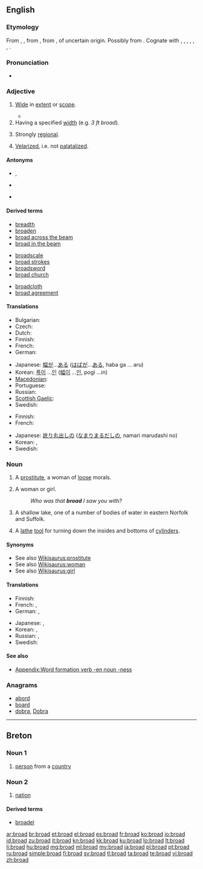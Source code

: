 ==English==
{{wikipedia|dab=broad}}

===Etymology===
From {{etyl|enm}} {{term|brood|lang=enm}}, {{term|brode|lang=enm}}, from {{etyl|ang|en}} {{term|brad|brād|broad, flat, open, extended, spacious, wide, ample, copious|lang=ang}}, from {{etyl|gem-pro|en}} {{recons|braidaz||broad|lang=gem-pro}}, of uncertain origin. Possibly from {{etyl|ine-pro|en}} {{recons|(s)prei-||to strew, spread, sprinkle|lang=ine-pro}}. Cognate with {{etyl|sco|-}} {{term|braid||broad|lang=sco}}, {{etyl|fy|-}} {{term|breed||broad|lang=fy}}, {{etyl|stq|-}} {{term|breed||broad|lang=stq}}, {{etyl|nl|-}} {{term|breed||broad|lang=nl}}, {{etyl|de|-}} {{term|breit||broad, wide|lang=de}}, {{etyl|sv|-}} {{term|bred||broad|lang=sv}}, {{etyl|is|-}} {{term|breiður||broad, wide|lang=is}}.

===Pronunciation===
* {{audio|en-us-broad.ogg|Audio (US)}}
*: {{rhymes|ɔːd}}

===Adjective===
{{en-adj|er}}

# {{context|of a person or object}} [[wide|Wide]] in [[extent]] or [[scope]].
#*{{quote-news
|year=2012
|date=April 19
|author=Josh Halliday
|title=Free speech haven or lawless cesspool – can the internet be civilised?
|work=the Guardian
|url=http://www.guardian.co.uk/technology/2012/apr/19/free-speech-haven-lawless-cesspool
|page=
|passage=Julia Farrington, head of arts at Index on Censorship, argues that extra powers to ban violent videos online will "end up too '''broad''' and open to misapplication, which would damage freedom of expression".}}
# Having a specified [[width]] (e.g. ''3 ft broad'').
# {{context|of an accent}} Strongly [[regional]].
# {{context|Gaelic languages}} [[velarized|Velarized]], i.e. not [[palatalized]].

====Antonyms====
* {{sense|Regarding occupied space,width of an object}} {{l/en|thin}}, {{l/en|narrow}}
* {{sense|Regarding body width}} {{l/en|skinny}}
* {{sense|Not palatalized}} {{l/en|slender}}

====Derived terms====
{{rel-top3|Terms derived from ''broad'' (adjective)}}
* [[breadth]]
* [[broaden]]
* [[broad across the beam]]
* [[broad in the beam]]
{{rel-mid3}}
* [[broadscale]]
* [[broad strokes]]
* [[broadsword]]
* [[broad church]]
{{rel-mid3}}
* [[broadcloth]]
* [[broad agreement]]
{{rel-bottom}}

====Translations====
{{trans-see|wide}}

{{trans-top|having a specified width}}
* Bulgarian: {{t+|bg|широк}}
* Czech: {{t+|cs|široký|m}}
* Dutch: {{t+|nl|breed}}
* Finnish: {{t+|fi|leveä}}
* French: {{t+|fr|large}}
* German: {{t+|de|breit}}
{{trans-mid}}
* Japanese: [[幅]][[が]]…[[ある]] ([[はば]][[が]]…[[ある]], haba ga … aru)
* Korean: [[폭]][[이]] …[[이다|인]] ([[幅]][[이]] …[[이다|인]], pogi …in)
* [[Macedonian]]: {{t-|mk|широк|m|tr=šírok}}
* Portuguese: {{t+|pt|largo}}
* Russian: {{t-|ru|в ширину|tr=v širinú}}
* [[Scottish Gaelic]]: {{t-|gd|a leud}}
* Swedish: {{t+|sv|bred}}
{{trans-bottom}}

{{trans-top|strongly regional}}
* Finnish: {{t+|fi|leveä}}
* French: {{t+|fr|fort}}
{{trans-mid}}
* Japanese: [[訛り]][[丸出し|丸出しの]] ([[なまり]][[まるだし|まるだしの]], namari marudashi no)
* Korean: {{t+|ko|강하다|alt=강한|tr=[[强하다|强한]], ganghan|sc=Kore}}, {{t-|ko|노골적|alt=노골적인|tr=[[露骨的|露骨的인]], nogoljeogin|sc=Kore}}
* Swedish: {{t+|sv|bred}}
{{trans-bottom}}

===Noun===
{{en-noun}}

# {{dated}} A [[prostitute]], a woman of [[loose]] morals.
# {{American}} A woman or girl.
#: ''Who was that '''broad''' I saw you with?''
# {{UK}} A shallow lake, one of a number of bodies of water in eastern Norfolk and Suffolk.
# A [[lathe]] [[tool]] for turning down the insides and bottoms of [[cylinder]]s.
#: {{rfquotek|Knight}}

====Synonyms====
* See also [[Wikisaurus:prostitute]]
* See also [[Wikisaurus:woman]]
* See also [[Wikisaurus:girl]]

====Translations====
{{trans-see|whore}}

{{trans-top|colloquial term for a woman or girl}}
* Finnish: {{t+|fi|lyyli}}
* French: {{t+|fr|gonzesse|f}}, {{t+|fr|meuf|f}}
* German: {{t+|de|Weib|n}}, {{t+|de|Braut|f}}
{{trans-mid}}
* Japanese: {{t+|ja|女|tr=[[おんな]], onna|sc=Jpan}}, {{t+|ja|助|tr=[[すけ]], suke|sc=Jpan}}
* Korean: {{t+|ko|계집애|tr=gyejibae|sc=Kore}}, {{t+|ko|여자|tr=[[女子]], yeoja|sc=Kore}}
* Russian: {{t+|ru|девка|f|tr=dévka}}, {{t+|ru|баба|f|tr=bába|sc=Cyrl}}
* Swedish: {{t+|sv|tjej|c}}
{{trans-bottom}}

====See also====
* [[Appendix:Word formation verb -en noun -ness]]

===Anagrams===
* [[abord#English|abord]]
* [[board#English|board]]
* [[dobra#English|dobra]], [[Dobra#English|Dobra]]

----

==Breton==

===Noun 1===
{{br-noun|m|broiz}}

# [[person]] from a [[country]]

===Noun 2===
{{br-noun|f|broadoù}}

# [[nation]]

====Derived terms====
* [[broadel]]

[[ar:broad]]
[[br:broad]]
[[et:broad]]
[[el:broad]]
[[es:broad]]
[[fr:broad]]
[[ko:broad]]
[[io:broad]]
[[id:broad]]
[[zu:broad]]
[[it:broad]]
[[kn:broad]]
[[kk:broad]]
[[ku:broad]]
[[lo:broad]]
[[lt:broad]]
[[li:broad]]
[[hu:broad]]
[[mg:broad]]
[[ml:broad]]
[[my:broad]]
[[ja:broad]]
[[pl:broad]]
[[pt:broad]]
[[ru:broad]]
[[simple:broad]]
[[fi:broad]]
[[sv:broad]]
[[tl:broad]]
[[ta:broad]]
[[te:broad]]
[[vi:broad]]
[[zh:broad]]